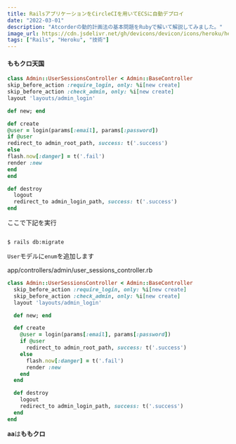 ```yaml
---
title: RailsアプリケーションをCircleCIを用いてECSに自動デプロイ
date: "2022-03-01"
description: "Atcorderの動的計画法の基本問題をRubyで解いて解説してみました。"
image_url: https://cdn.jsdelivr.net/gh/devicons/devicon/icons/heroku/heroku-original-wordmark.svg
tags: ["Rails", "Heroku", "技術"]
---
```


#### ももクロ天国

```ruby
class Admin::UserSessionsController < Admin::BaseController
skip_before_action :require_login, only: %i[new create]
skip_before_action :check_admin, only: %i[new create]
layout 'layouts/admin_login'

def new; end

def create
@user = login(params[:email], params[:password])
if @user
redirect_to admin_root_path, success: t('.success')
else
flash.now[:danger] = t('.fail')
render :new
end
end

def destroy
  logout
  redirect_to admin_login_path, success: t('.success')
end
```

ここで下記を実行

```

$ rails db:migrate

```

`User`モデルに`enum`を追加します

<div class="gatsby-code-title">
  <span>app/controllers/admin/user_sessions_controller.rb</span>
</div>

```ruby
class Admin::UserSessionsController < Admin::BaseController
  skip_before_action :require_login, only: %i[new create]
  skip_before_action :check_admin, only: %i[new create]
  layout 'layouts/admin_login'

  def new; end

  def create
    @user = login(params[:email], params[:password])
    if @user
      redirect_to admin_root_path, success: t('.success')
    else
      flash.now[:danger] = t('.fail')
      render :new
    end
  end

  def destroy
    logout
    redirect_to admin_login_path, success: t('.success')
  end
end
```

**aa**は**ももクロ**
